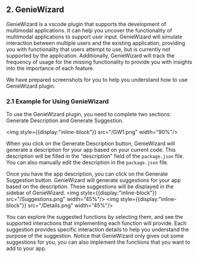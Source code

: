 ## 2. GenieWizard
GenieWizard is a vscode plugin that supports the development of multimodal applications. 
It can help you uncover the functionality of multimodal applications to support user input. 
GenieWizard will simulate interaction between multiple users and the existing application, 
providing you with functionality that users attempt to use, 
but is currently not supported by the application. Additionally, 
GenieWizard will track the frequency of usage for the missing functionality to provide you with insights into the importance of each feature.


We have prepared screenshots for you to help you understand how to use GenieWizard plugin.

### 2.1 Example for Using GenieWizard

To use the GenieWizard plugin, you need to complete two sections: Generate Description and Generate Suggestion.

<img style={{display:"inline-block"}} src="/GW1.png" width="90%"/>


When you click on the Generate Description button, 
GenieWizard will generate a description for your app based on your current code. 
This description will be filled in the “description” field of the `package.json` file.
You can also manually edit the description in the `package.json` file.

Once you have the app description, you can click on the Generate Suggestion button. 
GenieWizard will generate suggestions for your app based on the description. 
These suggestions will be displayed in the sidebar of GenieWizard.
<img style={{display:"inline-block"}} src="/Suggestions.png" width="45%"/>
<img style={{display:"inline-block"}} src="/Details.png" width="45%"/>

You can explore the suggested functions by selecting them, and see the supported interactions that implementing each function will provide.
Each suggestion provides specific interaction details to help you understand the purpose of the suggestion.
Notice that GenieWizard only gives out some suggestions for you, you can also implement the functions that you want to add to your app.